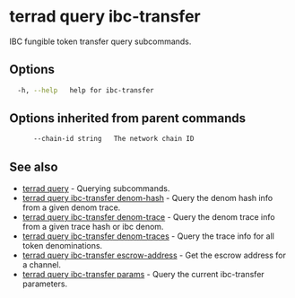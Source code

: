 # terrad query ibc-transfer

IBC fungible token transfer query subcommands. 

## Options

```sh Terrad
  -h, --help   help for ibc-transfer
```

## Options inherited from parent commands

```sh Terrad
      --chain-id string   The network chain ID
```

## See also

* [terrad query](../terrad_query.mdx)	 - Querying subcommands.
* [terrad query ibc-transfer denom-hash](./terrad_query_ibc-transfer_denom-hash.mdx)	 - Query the denom hash info from a given denom trace.
* [terrad query ibc-transfer denom-trace](./terrad_query_ibc-transfer_denom-trace.mdx)	 - Query the denom trace info from a given trace hash or ibc denom.
* [terrad query ibc-transfer denom-traces](./terrad_query_ibc-transfer_denom-traces.mdx)	 - Query the trace info for all token denominations.
* [terrad query ibc-transfer escrow-address](./terrad_query_ibc-transfer_escrow-address.mdx)	 - Get the escrow address for a channel.
* [terrad query ibc-transfer params](./terrad_query_ibc-transfer_params.mdx)	 - Query the current ibc-transfer parameters.


